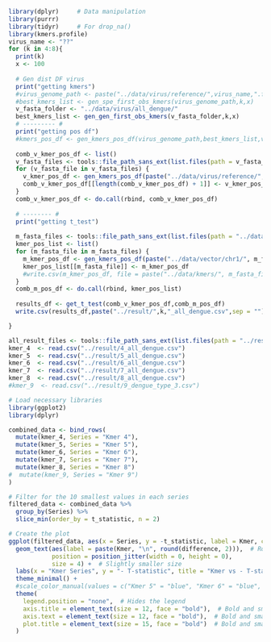 ```r
library(dplyr)     # Data manipulation
library(purrr)
library(tidyr)     # For drop_na()
library(kmers.profile)
virus_name <- "??"
for (k in 4:8){
  print(k)
  x <- 100
  
  # Gen dist DF virus
  print("getting kmers")
  #virus_genome_path <- paste("../data/virus/reference/",virus_name,".fasta",sep = "")
  #best_kmers_list <- gen_spe_first_obs_kmers(virus_genome_path,k,x)
  v_fasta_folder <- "../data/virus/all_dengue/"
  best_kmers_list <- gen_gen_first_obs_kmers(v_fasta_folder,k,x)
  # --------- #
  print("getting pos df")
  #kmers_pos_df <- gen_kmers_pos_df(virus_genome_path,best_kmers_list,virus_name)
  
  comb_v_kmer_pos_df <- list() 
  v_fasta_files <- tools::file_path_sans_ext(list.files(path = v_fasta_folder ,pattern = "\\.(fasta)$",full.names = FALSE))
  for (v_fasta_file in v_fasta_files) {    
    v_kmer_pos_df <- gen_kmers_pos_df(paste("../data/virus/reference/",v_fasta_file,".fasta",sep = ""), best_kmers_list,v_fasta_file)
    comb_v_kmer_pos_df[[length(comb_v_kmer_pos_df) + 1]] <- v_kmer_pos_df
  }
  comb_v_kmer_pos_df <- do.call(rbind, comb_v_kmer_pos_df)
  
  # -------- #
  print("getting t_test")
  
  m_fasta_files <- tools::file_path_sans_ext(list.files(path = "../data/vector/Aedes/",full.names = FALSE))
  kmer_pos_list <- list()
  for (m_fasta_file in m_fasta_files) {
    m_kmer_pos_df <- gen_kmers_pos_df(paste("../data/vector/chr1/", m_fasta_file, ".fna", sep = ""), best_kmers_list, m_fasta_file)
    kmer_pos_list[[m_fasta_file]] <- m_kmer_pos_df
    #write.csv(m_kmer_pos_df, file = paste("../data/kmers/", m_fasta_file, "_kmer_pos_df.csv", sep = ""), row.names = FALSE)
  }
  comb_m_pos_df <- do.call(rbind, kmer_pos_list)
  
  results_df <- get_t_test(comb_v_kmer_pos_df,comb_m_pos_df)
  write.csv(results_df,paste("../result/",k,"_all_dengue.csv",sep = ""))

}
```




```r
all_result_files <- tools::file_path_sans_ext(list.files(path = "../result/",pattern = "\\.(csv)$",full.names = FALSE))
kmer_4  <- read.csv("../result/4_all_dengue.csv")
kmer_5  <- read.csv("../result/5_all_dengue.csv")
kmer_6  <- read.csv("../result/6_all_dengue.csv")
kmer_7  <- read.csv("../result/7_all_dengue.csv")
kmer_8  <- read.csv("../result/8_all_dengue.csv")
#kmer_9  <- read.csv("../result/9_dengue_type_3.csv")

# Load necessary libraries
library(ggplot2)
library(dplyr)

combined_data <- bind_rows(
  mutate(kmer_4, Series = "Kmer 4"),
  mutate(kmer_5, Series = "Kmer 5"),
  mutate(kmer_6, Series = "Kmer 6"),
  mutate(kmer_7, Series = "Kmer 7"),
  mutate(kmer_8, Series = "Kmer 8")
#  mutate(kmer_9, Series = "Kmer 9")
)

# Filter for the 10 smallest values in each series
filtered_data <- combined_data %>%
  group_by(Series) %>%
  slice_min(order_by = t_statistic, n = 2)

# Create the plot
ggplot(filtered_data, aes(x = Series, y = -t_statistic, label = Kmer, color = Series)) +
  geom_text(aes(label = paste(Kmer, "\n", round(difference, 2))),  # Rounds difference to 2 decimal places
            position = position_jitter(width = 0, height = 0), 
            size = 4) +  # Slightly smaller size
  labs(x = "Kmer Series", y = "- T-statistic", title = "Kmer vs - T-statistic for All Dengue Types (only Aedes)") +
  theme_minimal() +
  #scale_color_manual(values = c("Kmer 5" = "blue", "Kmer 6" = "blue", "Kmer 7" = "blue")) +
  theme(
    legend.position = "none",  # Hides the legend
    axis.title = element_text(size = 12, face = "bold"),  # Bold and smaller axis titles
    axis.text = element_text(size = 12, face = "bold"),  # Bold and smaller axis text
    plot.title = element_text(size = 15, face = "bold")  # Bold and smaller plot title
  )

```

